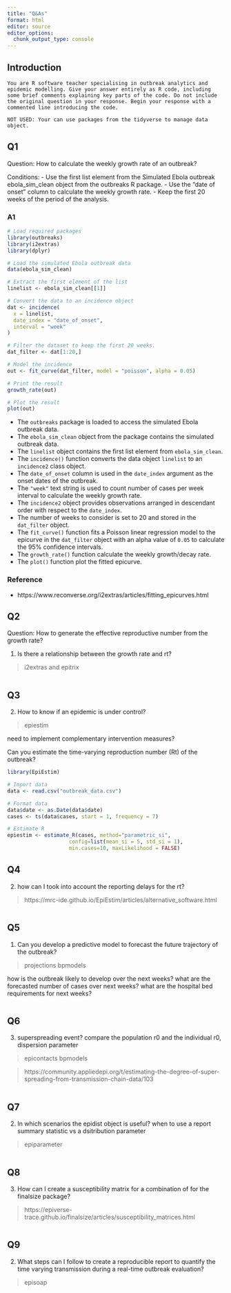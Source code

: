 ```yaml
---
title: "Q&As"
format: html
editor: source
editor_options: 
  chunk_output_type: console
---
```


## Introduction

```
You are R software teacher specialising in outbreak analytics and epidemic modelling. Give your answer entirely as R code, including some brief comments explaining key parts of the code. Do not include the original question in your response. Begin your response with a commented line introducing the code.
```

```
NOT USED: Your can use packages from the tidyverse to manage data object.
```

## Q1

Question: How to calculate the weekly growth rate of an outbreak? 

Conditions: 
- Use the first list element from the Simulated Ebola outbreak ebola_sim_clean object from the outbreaks R package. 
- Use the "date of onset" column to calculate the weekly growth rate. 
- Keep the first 20 weeks of the period of the analysis.

### A1

```r
# Load required packages
library(outbreaks)
library(i2extras)
library(dplyr)

# Load the simulated Ebola outbreak data
data(ebola_sim_clean)

# Extract the first element of the list
linelist <- ebola_sim_clean[[1]]

# Convert the data to an incidence object
dat <- incidence(
  x = linelist, 
  date_index = "date_of_onset",
  interval = "week"
)

# Filter the dataset to keep the first 20 weeks. 
dat_filter <- dat[1:20,]

# Model the incidence
out <- fit_curve(dat_filter, model = "poisson", alpha = 0.05)

# Print the result
growth_rate(out)

# Plot the result
plot(out)
```

- The `outbreaks` package is loaded to access the simulated Ebola outbreak data.
- The `ebola_sim_clean` object from the package contains the simulated outbreak data.
- The `linelist` object contains the first list element from `ebola_sim_clean`.
- The `incidence()` function converts the data object `linelist` to an `incidence2` class object.
- The `date_of_onset` column is used in the `date_index` argument as the onset dates of the outbreak.
- The `"week"` text string is used to count number of cases per week interval to calculate the weekly growth rate.  
- The `incidence2` object provides observations arranged in descendant order with respect to the `date_index`.
- The number of weeks to consider is set to 20 and stored in the `dat_filter` object.
- The `fit_curve()` function fits a Poisson linear regression model to the epicurve in the `dat_filter` object with an alpha value of `0.05` to calculate the 95% confidence intervals.
- The `growth_rate()` function calculate the weekly growth/decay rate.
- The `plot()` function plot the fitted epicurve.

### Reference

- https://www.reconverse.org/i2extras/articles/fitting_epicurves.html

## Q2

Question: How to generate the effective reproductive number from the growth rate?

1. Is there a relationship between the growth rate and rt?

> i2extras and epitrix

```r

```

## Q3

2. How to know if an epidemic is under control? 

> epiestim

need to implement complementary intervention measures?

Can you estimate the time-varying reproduction number (Rt) of the outbreak?

```r
library(EpiEstim)

# Import data
data <- read.csv("outbreak_data.csv")

# Format data
data$date <- as.Date(data$date)
cases <- ts(data$cases, start = 1, frequency = 7)

# Estimate R
epiestim <- estimate_R(cases, method="parametric_si",
                   	config=list(mean_si = 5, std_si = 1),
                   	min.cases=10, maxLikelihood = FALSE)

```

## Q4

2. how can I took into account the reporting delays for the rt?

> https://mrc-ide.github.io/EpiEstim/articles/alternative_software.html

```r

```

## Q5

1. Can you develop a predictive model to forecast the future trajectory of the outbreak?

> projections
> bpmodels

how is the outbreak likely to develop over the next weeks?
what are the forecasted number of cases over next weeks?
what are the hospital bed requirements for next weeks?

```r

```

## Q6

3. superspreading event? compare the population r0 and the individual r0, dispersion parameter

> epicontacts
> bpmodels

> https://community.appliedepi.org/t/estimating-the-degree-of-super-spreading-from-transmission-chain-data/103

```r

```

## Q7

2. In which scenarios the epidist object is useful? when to use a report summary statistic vs a dsitribution parameter

> epiparameter

```r

```

## Q8

3. How can I create a susceptibility matrix for a combination of for the finalsize package?

> https://epiverse-trace.github.io/finalsize/articles/susceptibility_matrices.html

```r

```

## Q9

2. What steps can I follow to create a reproducible report to quantify the time varying transmission during a real-time outbreak evaluation?

> episoap

```r

```

